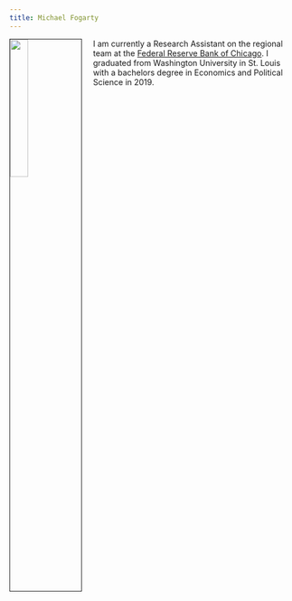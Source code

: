 ```yaml
---
title: Michael Fogarty
---
```


<style>
  .title{
    display: none;
  }
</style>

<link rel="stylesheet" href="styles.css" type="text/css">

<img src="images/michael.JPG" style="width:25%; border:1px solid; margin-right: 20px" align="left">

I am currently a Research Assistant on the regional team at the [Federal Reserve Bank of Chicago](https://https://www.chicagofed.org/people/f/fogarty-michael/). I graduated from Washington University in St. Louis with a bachelors degree in Economics and Political Science in 2019.
